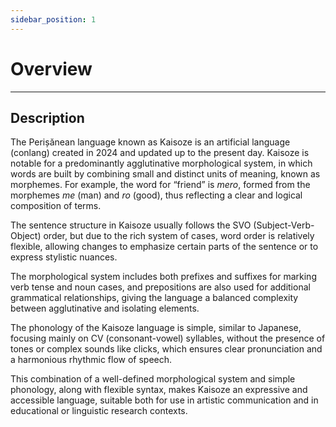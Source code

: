 ```yaml
---
sidebar_position: 1
---
```


# Overview

---
## Description


The Perișănean language known as Kaisoze is an artificial language (conlang) created in 2024 and updated up to the present day. Kaisoze is notable for a predominantly <Tooltip word="Agglutinative">agglutinative</Tooltip> morphological system, in which words are built by combining small and distinct units of meaning, known as <Tooltip word="Morpheme">morphemes</Tooltip>. For example, the word for “friend” is *mero*, formed from the morphemes *me* (man) and *ro* (good), thus reflecting a clear and logical composition of terms.

The sentence structure in Kaisoze usually follows the <Tooltip word="SVO">SVO</Tooltip> (Subject-Verb-Object) order, but due to the rich system of <Tooltip word="Case">cases</Tooltip>, word order is relatively flexible, allowing changes to emphasize certain parts of the sentence or to express stylistic nuances.

The morphological system includes both <Tooltip word="Prefix">prefixes</Tooltip> and <Tooltip word="Suffix">suffixes</Tooltip> for marking verb tense and noun cases, and <Tooltip word="Preposition">prepositions</Tooltip> are also used for additional grammatical relationships, giving the language a balanced complexity between agglutinative and isolating elements.

The phonology of the Kaisoze language is simple, similar to Japanese, focusing mainly on <Tooltip word="CV">CV</Tooltip> (consonant-vowel) syllables, without the presence of <Tooltip word="Tone">tones</Tooltip> or complex sounds like clicks, which ensures clear pronunciation and a harmonious rhythmic flow of speech.

This combination of a well-defined morphological system and simple phonology, along with flexible syntax, makes Kaisoze an expressive and accessible language, suitable both for use in artistic communication and in educational or linguistic research contexts.
